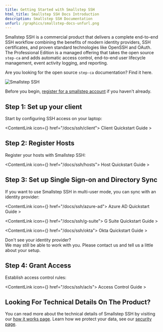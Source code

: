 ```yaml
---
title: Getting Started with Smallstep SSH
html_title: Smallstep SSH Docs Introduction
description: Smallstep SSH Documentation
unfurl: /graphics/smallstep-docs-unfurl.png
---
```




Smallstep SSH is a commercial product that delivers a complete end-to-end SSH workflow combining the benefits of modern identity providers, SSH certificates, and proven standard technologies like OpenSSH and OAuth. The Professional Edition is a managed offering that takes the open source `step-ca` and adds automatic access control, end-to-end user lifecycle management, event activity logging, and reporting.

<Alert severity="info" mb={4}>
  <div>
    Are you looking for the open source <Code>step-ca</Code> documentation? <Link href="/docs/step-ca">Find it here</Link>.
  </div>
</Alert>

![Smallstep SSH](/graphics/docs-ssh-logo.png "Smallstep SSH")

Before you begin, [register for a smallstep account](https://smallstep.com/signup?product=ssh) if you haven't already.


## Step 1: Set up your client

Start by configuring SSH access on your laptop:

<ContentLink icon={<FileWithFlippedCornerIcon />} href="/docs/ssh/client">
  Client Quickstart Guide &gt;
</ContentLink>

## Step 2: Register Hosts

Register your hosts with Smallstep SSH:

<ContentLink icon={<FileWithFlippedCornerIcon />} href="/docs/ssh/hosts">
  Host Quickstart Guide &gt;
</ContentLink>

## Step 3: Set up Single Sign-on and Directory Sync

If you want to use Smallstep SSH in multi-user mode, you can sync with an identity provider:

<ContentLink icon={<FileWithFlippedCornerIcon />} href="/docs/ssh/azure-ad">
  Azure AD Quickstart Guide &gt;
</ContentLink>

<ContentLink icon={<FileWithFlippedCornerIcon />} href="/docs/ssh/g-suite">
  G Suite Quickstart Guide &gt;
</ContentLink>

<ContentLink icon={<FileWithFlippedCornerIcon />} href="/docs/ssh/okta">
  Okta Quickstart Guide &gt;
</ContentLink>

<Alert severity="info" mt={2}>
  <AlertTitle>Don't see your identity provider?</AlertTitle>
  <div>
    We may still be able to work with you. Please <Link href="mailto:support@smallstep.com">contact us</Link> and tell us a little about your setup.
  </div>
</Alert>

## Step 4: Grant Access

Establish access control rules:

<ContentLink icon={<FileWithFlippedCornerIcon />} href="/docs/ssh/acls">
  Access Control Guide &gt;
</ContentLink>

## Looking For Technical Details On The Product?
You can read more about the technical details of Smallstep SSH by visiting our [how it works page](/sso-ssh/how-it-works). Learn how we protect your data, see our [security page](/security). 
